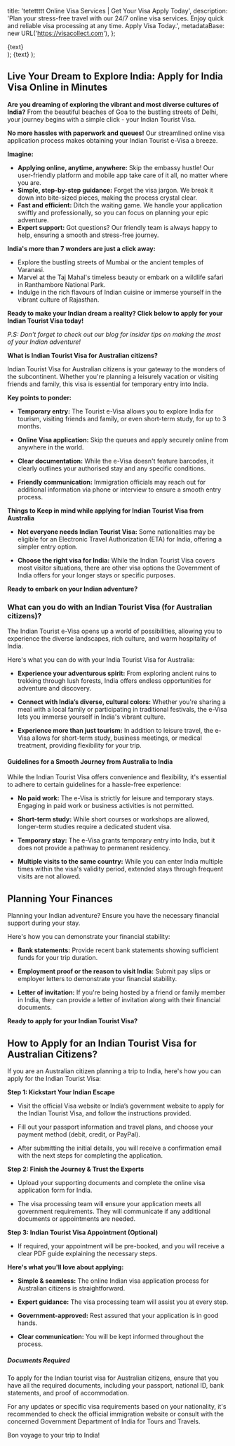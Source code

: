 
  title: 'tetettttt Online Visa Services | Get Your Visa Apply Today',
  description:
    'Plan your stress-free travel with our 24/7 online visa services. Enjoy quick and reliable visa processing at any time. Apply Visa Today.',
  metadataBase: new URL('https://visacollect.com'),
};

  <div className="flex justify-center items-center">
    <Link
      href={href}
      className="items-center justify-center flex gap-2 px-5 py-2 text-base font-semibold text-white duration-150 ease-in-out rounded-full shrink-0 bg-secondary hover:scale-105"
    >
      {text} <FaLongArrowAltRight />
    </Link>
  </div>
);

  <Link
    className="text-primary inline-flex justify-center items-center gap-1 font-semibold text-lg"
    href={href}
  >
    {text} <FaLongArrowAltRight />
  </Link>
);

## Live Your Dream to Explore India: Apply for India Visa Online in Minutes

**Are you dreaming of exploring the vibrant and most diverse cultures of India?** From the beautiful beaches of Goa to the bustling streets of Delhi, your journey begins with a simple click - your Indian Tourist Visa.

**No more hassles with paperwork and queues!** Our streamlined online visa application process makes obtaining your Indian Tourist e-Visa a breeze.

**Imagine:**

- **Applying online, anytime, anywhere:** Skip the embassy hustle! Our user-friendly platform and mobile app take care of it all, no matter where you are.
- **Simple, step-by-step guidance:** Forget the visa jargon. We break it down into bite-sized pieces, making the process crystal clear.
- **Fast and efficient:** Ditch the waiting game. We handle your application swiftly and professionally, so you can focus on planning your epic adventure.
- **Expert support:** Got questions? Our friendly team is always happy to help, ensuring a smooth and stress-free journey.

**India's more than 7 wonders are just a click away:**

- Explore the bustling streets of Mumbai or the ancient temples of Varanasi.
- Marvel at the Taj Mahal's timeless beauty or embark on a wildlife safari in Ranthambore National Park.
- Indulge in the rich flavours of Indian cuisine or immerse yourself in the vibrant culture of Rajasthan.

**Ready to make your Indian dream a reality? Click below to apply for your Indian Tourist Visa today!**

<LinkButton href="/in/visa/step-one" text="Apply Now" />

_P.S: Don't forget to check out our blog for insider tips on making the most of your Indian adventure!_

**What is Indian Tourist Visa for Australian citizens?**

Indian Tourist Visa for Australian citizens is your gateway to the wonders of the subcontinent. Whether you're planning a leisurely vacation or visiting friends and family, this visa is essential for temporary entry into India.

**Key points to ponder:**

- **Temporary entry:** The Tourist e-Visa allows you to explore India for tourism, visiting friends and family, or even short-term study, for up to 3 months.

- **Online Visa application:** Skip the queues and apply securely online from anywhere in the world.

- **Clear documentation:** While the e-Visa doesn't feature barcodes, it clearly outlines your authorised stay and any specific conditions.

- **Friendly communication:** Immigration officials may reach out for additional information via phone or interview to ensure a smooth entry process.

**Things to Keep in mind while applying for Indian Tourist Visa from Australia**

- **Not everyone needs Indian Tourist Visa:** Some nationalities may be eligible for an Electronic Travel Authorization (ETA) for India, offering a simpler entry option.

- **Choose the right visa for India:** While the Indian Tourist Visa covers most visitor situations, there are other visa options the Government of India offers for your longer stays or specific purposes.

**Ready to embark on your Indian adventure?**

<LinkButton
  href="/in/visa/step-one"
  text="Apply for your Indian Tourist e-Visa now"
/>

### What can you do with an Indian Tourist Visa (for Australian citizens)?

The Indian Tourist e-Visa opens up a world of possibilities, allowing you to experience the diverse landscapes, rich culture, and warm hospitality of India.

Here's what you can do with your India Tourist Visa for Australia:

- **Experience your adventurous spirit:** From exploring ancient ruins to trekking through lush forests, India offers endless opportunities for adventure and discovery.

- **Connect with India’s diverse, cultural colors:** Whether you're sharing a meal with a local family or participating in traditional festivals, the e-Visa lets you immerse yourself in India's vibrant culture.

- **Experience more than just tourism:** In addition to leisure travel, the e-Visa allows for short-term study, business meetings, or medical treatment, providing flexibility for your trip.

#### Guidelines for a Smooth Journey from Australia to India

While the Indian Tourist Visa offers convenience and flexibility, it's essential to adhere to certain guidelines for a hassle-free experience:

- **No paid work:** The e-Visa is strictly for leisure and temporary stays. Engaging in paid work or business activities is not permitted.

- **Short-term study:** While short courses or workshops are allowed, longer-term studies require a dedicated student visa.

- **Temporary stay:** The e-Visa grants temporary entry into India, but it does not provide a pathway to permanent residency.

- **Multiple visits to the same country:** While you can enter India multiple times within the visa's validity period, extended stays through frequent visits are not allowed.

## Planning Your Finances

Planning your Indian adventure? Ensure you have the necessary financial support during your stay.

Here's how you can demonstrate your financial stability:

- **Bank statements:** Provide recent bank statements showing sufficient funds for your trip duration.

- **Employment proof or the reason to visit India:** Submit pay slips or employer letters to demonstrate your financial stability.

- **Letter of invitation:** If you're being hosted by a friend or family member in India, they can provide a letter of invitation along with their financial documents.

**Ready to apply for your Indian Tourist Visa?**

<LinkButton
  href="/in/visa/step-one"
  text="Apply now and embark on your Indian adventure"
/>

## How to Apply for an Indian Tourist Visa for Australian Citizens?

If you are an Australian citizen planning a trip to India, here's how you can apply for the Indian Tourist Visa:

**Step 1: Kickstart Your Indian Escape**

- Visit the official Visa website or India’s government website to apply for the Indian Tourist Visa, and follow the instructions provided.

- Fill out your passport information and travel plans, and choose your payment method (debit, credit, or PayPal).

- After submitting the initial details, you will receive a confirmation email with the next steps for completing the application.

**Step 2: Finish the Journey & Trust the Experts**

- Upload your supporting documents and complete the online visa application form for India.

- The visa processing team will ensure your application meets all government requirements. They will communicate if any additional documents or appointments are needed.

**Step 3: Indian Tourist Visa Appointment (Optional)**

- If required, your appointment will be pre-booked, and you will receive a clear PDF guide explaining the necessary steps.

**Here's what you'll love about applying:**

- **Simple & seamless:** The online Indian visa application process for Australian citizens is straightforward.

- **Expert guidance:** The visa processing team will assist you at every step.

- **Government-approved:** Rest assured that your application is in good hands.

- **Clear communication:** You will be kept informed throughout the process.

##### Documents Required

To apply for the Indian tourist visa for Australian citizens, ensure that you have all the required documents, including your passport, national ID, bank statements, and proof of accommodation.

For any updates or specific visa requirements based on your nationality, it's recommended to check the official immigration website or consult with the concerned Government Department of India for Tours and Travels.

Bon voyage to your trip to India!
